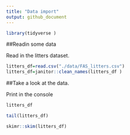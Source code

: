 ```yaml
---
title: "Data import"
output: github_document
---
```


```r
library(tidyverse )
```
##Readin some data

Read in the litters dataset.

```r
litters_df=read.csv("./data/FAS_litters.csv")
litters_df=janitor::clean_names(litters_df )
```

##Take a look at the data.

Print in the console

```r
litters_df
```

```r
tail(litters_df)
```

```r
skimr::skim(litters_df)
```


